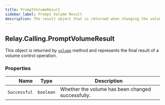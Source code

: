 ```yaml
---
title: PromptVolumeResult
sidebar_label: Prompt Volume Result
description: The result object that is returned when changing the volume of a prompt.
---
```


[link]: /sdks/realtime-sdk/v2/language/golang/calling/actions/prompt#volume

## Relay.Calling.PromptVolumeResult

This object is returned by [`volume`][link] method and represents the final result of a volume control operation.


### Properties

| Name | Type | Description |
| -: | - | - |
| `Successful` | `boolean` | Whether the volume has been changed successfully. |